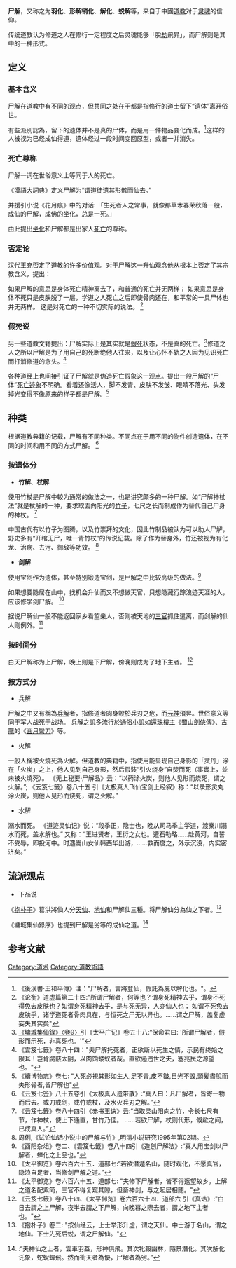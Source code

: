 {{NoteTA
|1=zh-hans:尸解; zh-hant:尸解;
}}
{{redirect|羽化}}
'''尸解'''，又称之为'''羽化'''、'''形解销化'''、'''解化'''、'''蜕解'''等，来自于中國[[道教|道教]]对于[[灵魂#.E9.81.93.E6.95.99.E7.9A.84.E5.85.83.E7.A5.9E.E8.AF.B4|灵魂]]的信仰。

传统道教认为修道之人在修行一定程度之后灵魂能够「脫[[劫|劫]]飛昇」，而尸解则是其中的一种形式。

{{道教}}

==定义==

===基本含义===
尸解在道教中有不同的观点，但共同之处在于都是指修行的道士留下“遗体”离开俗世。

有些派別認為，留下的遗体并不是真的尸体，而是用一件物品变化而成。<ref>《後漢書·王和平傳》注："尸解者，言將登仙，假託為屍以解化也。"。</ref>这样的人被视为已经成仙得道，遗体经过一段时间变回原型，或者一并消失。

===死亡尊称===
尸解一词在世俗意义上等同于人的死亡。

《[[漢語大詞典|漢語大詞典]]》定义尸解为“谓道徒遗其形骸而仙去。”

并援引小说《花月痕》中的对话: 「生死者人之常事，就像那草木春荣秋落一般，成仙的尸解，成佛的坐化，总是一死。」

由此提出[[坐化|坐化]]和尸解都是出家人[[死亡|死亡]]的尊称。

===否定论===
汉代[[王充|王充]]否定了道教的许多价值观。对于尸解这一升仙观念他从根本上否定了其宗教含义，提出：

如果尸解的意思是身体死亡精神离去了，和普通的死亡并无两样；
如果意思是身体不死只是皮肤脱了一层，学道之人死亡之后即使骨肉还在，和平常的一具尸体也并无两样。
这是对死亡的一种不切实际的说法。
<ref>《论衡》道虚篇第二十四:"所谓尸解者，何等也？谓身死精神去乎，谓身不死得免去皮肤也？如谓身死精神去乎，是与死无异，人亦仙人也；
如谓不死免去皮肤乎，诸学道死者骨肉具在，与恒死之尸无以异也。……谓之尸解，盖复虚妄失其实矣"</ref>

===假死说===
另一些道教文籍提出：尸解实际上是其实就是[[假死|假死]]状态，不是真的死亡。<ref>[[:s:墉城集仙錄/卷09#魏夫人|《墉城集仙錄》〈卷9〉]]引《太平广记》卷五十八:“保命君曰: '所谓尸解者，假形而示死，非真死也。'”</ref>修道之人之所以尸解是为了用自己的死断绝他人往来，以及让心怀不轨之人因为见识死亡而打消修道的念头。<ref>《雲笈七籤》卷八十四："夫尸解托死者，正欲断以死生之情，示民有终始之限耳！岂肯腐骸太阴，以肉饷蝼蚁者哉。直欲遏违世之夫，塞兆民之源望也。"</ref>

各种道经上也间接引证了尸解就是伪造死亡假象这一观点。提出一般尸解的“尸体”[[屍體現象|死亡迹象]]不明确。看着还像活人，脚不发青、皮肤不发皱、眼睛不落光、头发掉光变得不像原来的样子都是尸解。<ref>《續博物志》卷七: "人死必視其形如生人,足不青,皮不皺,目光不毁,頭髪盡脫而失形骨者,皆尸解也"</ref>

==种类==
根据道教典籍的记载，尸解有不同种类。不同点在于用不同的物件创造遗体，在不同的时间和用不同的方式尸解。
<ref>《云笈七签》八十五卷引《太极真人遗带散》:“真人曰：凡尸解者，皆寄一物而后去。或刀或剑，或竹或杖，及水火兵刃之解。”</ref>

===按遗体分===
*'''竹解'''、'''杖解'''

使用竹杖是尸解中较为通常的做法之一，也是讲究颇多的一种尸解。如“尸解神杖法”就是杖解的一种，要求取面向阳光的[[竹子|竹子]]，七尺之长而制成作为替代自己尸身的神杖。
<ref>《云笈七籤》卷八十四引《赤书玉诀》云:“当取灵山阳向之竹，令长七尺有节，作神杖，使上下通直，甘竹乃佳。
……若欲尸解，杖则代形，倏歘之间，已成真人。”</ref>

中国古代有以竹子为图腾，以及竹崇拜的文化，因此竹制品被认为可以助人尸解，野史多有“开棺无尸，唯一青竹杖”的传说记载。除了作为替身外，竹还被视为有化龙、治病、去污、御敌等功效。
<ref>周俐,《试论仙话小说中的尸解与竹》,明清小说研究1995年第02期。</ref>

*'''剑解'''
使用宝剑作为遗体，甚至特别锻造宝剑，是尸解之中比较高级的做法。<ref>《酉阳杂俎》卷二、《雲笈七籤》卷八十四引《造劍尸解法》:“真人用宝剑以尸解者，蝉化之上品也。”</ref>

如果想要隐居在山中，找机会升仙而又不想做天官，只想隐藏行踪浪迹天涯的人，应该修学剑尸解。
<ref>《太平御览》卷六百六十五．道部七:“若欲潜遁名山，随时观化，不愿真官，隐浪自足者，当修剑尸解之道。”</ref>

据说尸解仙一般不能返回家乡看望亲人，否则被天地的[[三官|三官]]抓住遣离，而剑解的仙人则例外。<ref>《太平御览》卷六百六十五．道部七: "夫修下尸解者，皆不得返望故乡。上解之道名配紫简，三官不得复窥其隙，但畜神剑，与之起居相随。"</ref>

===按时间分===
白天尸解称为上尸解，晚上则是下尸解，傍晚则成为了地下主者。
<ref>《云笈七籤》卷八十四、《太平御览》卷六百六十四．道部六 引《真诰》:"白日去謂之上尸解，夜半去謂之下尸解，向晚暮之際去者，謂之地下主者也。"</ref>
===按方式分===
*兵解
尸解之中又有稱為[[兵解|兵解]]者，指修道者肉身毀於兵刃之危，而[[元神|元神]]飛昇。世俗意义等同于军人战死于战场。
兵解之說多流行於通俗[[小說|小說]]如[[還珠樓主|還珠樓主]]《[[蜀山劍俠傳|蜀山劍俠傳]]》、[[古龍|古龍]]的《[[圓月彎刀|圓月彎刀]]》等。
*火解
一般人稱被火燒死為火解。但道教的典籍中，指使用能显现自己身影的「灵丹」涂在「火炭」之上，他人见到自己身影，然后假裝“引火烧身”自焚而死（事實上，並未被火燒死）。
《无上秘要·尸解品》云：“以药涂火炭，则他人见形而烧死，谓之火解。”;
《云笈七籤》卷八十五 引《太极真人飞仙宝剑上经叙》称：“以录形灵丸涂火炭，则他人见形而烧死，谓之火解。”
*水解
溺水而死。
《道迹灵仙记》说：“段季正，隐士也，晚从司马季主学道，渡秦川溺水而死，盖水解也。”
又称：“王进贤者，王衍之女也。遭石勒略……赴黄河，自誓不受辱，即投河中。时遇嵩山女仙韩西华出游，……救而度之，外示沉没，内实密济矣。”

==流派观点==
*下品说

《[[抱朴子|抱朴子]]》葛洪將仙人分[[天仙|天仙]]、[[地仙|地仙]]和尸解仙三種。将尸解仙分為仙之下者。<ref>《抱朴子》卷二: "按仙经云，上士举形升虚，谓之天仙。中士游于名山，谓之地仙。下士先死后蜕，谓之尸解仙。"</ref>

《墉城集仙錄序》也提到尸解是劣等的成仙之道。<ref>{{wikisource-inline|墉城集仙錄序|《墉城集仙錄》序}}:“夫神仙之上者，雲車羽蓋，形神俱飛。其次牝穀幽林，隱景潛化。其次解化讬象，蛇蛻蟬飛。然而衝天者為優，尸解者為劣。”</ref>

== 参考文献 ==
{{Wikisourceshas|抱朴子/卷02|太平御覽/0664|太平御覽/0665|太平广记/卷第058|雲笈七籤/84|雲笈七籤/85|雲笈七籤/86}}

{{Reflist}}

[[Category:道术|Category:道术]]
[[Category:道教術語|Category:道教術語]]